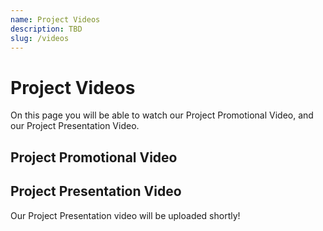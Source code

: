 ```yaml
---
name: Project Videos
description: TBD
slug: /videos
---
```



# Project Videos

On this page you will be able to watch our Project Promotional Video, and our Project Presentation Video.

## Project Promotional Video

<VideoUniverse
	title="City-of-London-UK: Genoswitch (2023) - Project Promotion [English]"
	embedId="952e0d57-fd3c-47b1-b15e-4cb841df89fc"
/>

## Project Presentation Video

Our Project Presentation video will be uploaded shortly!